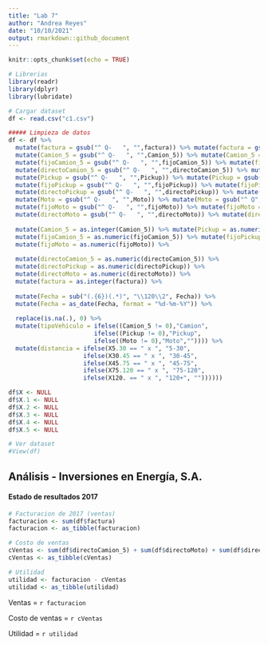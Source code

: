 ```yaml
---
title: "Lab 7"
author: "Andrea Reyes"
date: "10/10/2021"
output: rmarkdown::github_document
---
```


```r
knitr::opts_chunk$set(echo = TRUE)
```

```r
# Librerias
library(readr)
library(dplyr)
library(lubridate)
```

```r
# Cargar dataset
df <- read.csv("c1.csv")
```

```r
##### Limpieza de datos
df <- df %>%
  mutate(factura = gsub("^ Q-   ", "",factura)) %>% mutate(factura = gsub("^ Q", "",factura)) %>%
  mutate(Camion_5 = gsub("^ Q-   ", "",Camion_5)) %>% mutate(Camion_5 = gsub("^ Q", "",Camion_5)) %>%
  mutate(fijoCamion_5 = gsub("^ Q-   ", "",fijoCamion_5)) %>% mutate(fijoCamion_5 = gsub("^ Q", "",fijoCamion_5)) %>%
  mutate(directoCamion_5 = gsub("^ Q-   ", "",directoCamion_5)) %>% mutate(directoCamion_5 = gsub("^ Q", "",directoCamion_5)) %>%
  mutate(Pickup = gsub("^ Q-   ", "",Pickup)) %>% mutate(Pickup = gsub("^ Q", "",Pickup)) %>%
  mutate(fijoPickup = gsub("^ Q-   ", "",fijoPickup)) %>% mutate(fijoPickup = gsub("^ Q", "",fijoPickup)) %>%
  mutate(directoPickup = gsub("^ Q-   ", "",directoPickup)) %>% mutate(directoPickup = gsub("^ Q", "",directoPickup)) %>%
  mutate(Moto = gsub("^ Q-   ", "",Moto)) %>% mutate(Moto = gsub("^ Q", "",Moto)) %>%
  mutate(fijoMoto = gsub("^ Q-   ", "",fijoMoto)) %>% mutate(fijoMoto = gsub("^ Q", "",fijoMoto)) %>%
  mutate(directoMoto = gsub("^ Q-   ", "",directoMoto)) %>% mutate(directoMoto = gsub("^ Q", "",directoMoto)) %>%
  
  mutate(Camion_5 = as.integer(Camion_5)) %>% mutate(Pickup = as.numeric(Pickup)) %>% mutate(Moto = as.numeric(Moto)) %>%
  mutate(fijoCamion_5 = as.numeric(fijoCamion_5)) %>% mutate(fijoPickup = as.numeric(fijoPickup)) %>%
  mutate(fijoMoto = as.numeric(fijoMoto)) %>%
  
  mutate(directoCamion_5 = as.numeric(directoCamion_5)) %>%
  mutate(directoPickup = as.numeric(directoPickup)) %>%
  mutate(directoMoto = as.numeric(directoMoto)) %>%
  mutate(factura = as.integer(factura)) %>%
  
  mutate(Fecha = sub("(.{6})(.*)", "\\120\\2", Fecha)) %>%
  mutate(Fecha = as_date(Fecha, format = "%d-%m-%Y")) %>%
  
  replace(is.na(.), 0) %>%
  mutate(tipoVehiculo = ifelse((Camion_5 != 0),"Camion",
                        ifelse((Pickup != 0),"Pickup",
                        ifelse((Moto != 0),"Moto","")))) %>%
  mutate(distancia = ifelse(X5.30 == " x ", "5-30",
                     ifelse(X30.45 == " x ", "30-45",
                     ifelse(X45.75 == " x ", "45-75",
                     ifelse(X75.120 == " x ", "75-120",
                     ifelse(X120. == " x ", "120+", ""))))))

df$X <- NULL
df$X.1 <- NULL
df$X.2 <- NULL
df$X.3 <- NULL
df$X.4 <- NULL
df$X.5 <- NULL
```

```r
# Ver dataset
#View(df)
```


## Análisis - Inversiones en Energía, S.A.

#### Estado de resultados 2017
```r
# Facturacion de 2017 (ventas)
facturacion <- sum(df$factura)
facturacion <- as_tibble(facturacion)
```

```r
# Costo de ventas
cVentas <- sum(df$directoCamion_5) + sum(df$directoMoto) + sum(df$directoPickup) + sum(df$fijoCamion_5) + sum(df$fijoMoto) + sum(df$fijoPickup)
cVentas <- as_tibble(cVentas)
```

```r
# Utilidad 
utilidad <- facturacion - cVentas
utilidad <- as_tibble(utilidad)
```

Ventas = `r facturacion`

Costo de ventas = `r cVentas`

Utilidad = `r utilidad`






















